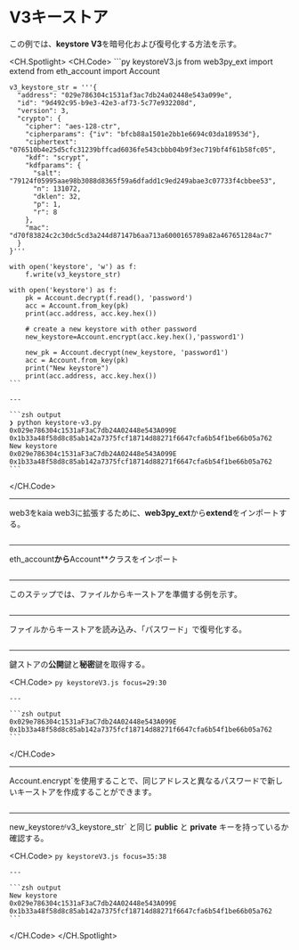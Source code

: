 # V3キーストア

この例では、**keystore V3**を暗号化および復号化する方法を示す。

<CH.Spotlight>
  <CH.Code>
    ```py keystoreV3.js
    from web3py_ext import extend
    from eth_account import Account

    v3_keystore_str = '''{
      "address": "029e786304c1531af3ac7db24a02448e543a099e",
      "id": "9d492c95-b9e3-42e3-af73-5c77e932208d",
      "version": 3,
      "crypto": {
        "cipher": "aes-128-ctr",
        "cipherparams": {"iv": "bfcb88a1501e2bb1e6694c03da18953d"},
        "ciphertext": "076510b4e25d5cfc31239bffcad6036fe543cbbb04b9f3ec719bf4f61b58fc05",
        "kdf": "scrypt",
        "kdfparams": {
          "salt": "79124f05995aae98b3088d8365f59a6dfadd1c9ed249abae3c07733f4cbbee53",
          "n": 131072,
          "dklen": 32,
          "p": 1,
          "r": 8
        },
        "mac": "d70f83824c2c30dc5cd3a244d87147b6aa713a6000165789a82a467651284ac7"
      }
    }'''

    with open('keystore', 'w') as f:
        f.write(v3_keystore_str)

    with open('keystore') as f:
        pk = Account.decrypt(f.read(), 'password')
        acc = Account.from_key(pk)
        print(acc.address, acc.key.hex())
        
        # create a new keystore with other password
        new_keystore=Account.encrypt(acc.key.hex(),'password1')

        new_pk = Account.decrypt(new_keystore, 'password1')
        acc = Account.from_key(pk)
        print("New keystore")
        print(acc.address, acc.key.hex())
    ```

    ---

    ```zsh output
    ❯ python keystore-v3.py
    0x029e786304c1531aF3aC7db24A02448e543A099E 0x1b33a48f58d8c85ab142a7375fcf18714d88271f6647cfa6b54f1be66b05a762
    New keystore
    0x029e786304c1531aF3aC7db24A02448e543A099E 0x1b33a48f58d8c85ab142a7375fcf18714d88271f6647cfa6b54f1be66b05a762
    ```
  </CH.Code>

  ---

  web3をkaia web3に拡張するために、**web3py_ext**から**extend**をインポートする。

  ```py keystoreV3.js focus=1
  ```

  ---

  eth_account**から**Account\*\*クラスをインポート

  ```py keystoreV3.js focus=2
  ```

  ---

  このステップでは、ファイルからキーストアを準備する例を示す。

  ```py keystoreV3.js focus=4:25
  ```

  ---

  ファイルからキーストアを読み込み、「パスワード」で復号化する。

  ```py keystoreV3.js focus=27:28
  ```

  ---

  鍵ストアの**公開**鍵と**秘密**鍵を取得する。

  <CH.Code>
    ```py keystoreV3.js focus=29:30
    ```

    ---

    ```zsh output
    0x029e786304c1531aF3aC7db24A02448e543A099E 0x1b33a48f58d8c85ab142a7375fcf18714d88271f6647cfa6b54f1be66b05a762
    ```
  </CH.Code>

  ---

  Account.encrypt\`を使用することで、同じアドレスと異なるパスワードで新しいキーストアを作成することができます。

  ```py keystoreV3.js focus=32:33
  ```

  ---

  new_keystore`が`v3_keystore_str\` と同じ **public** と **private** キーを持っているか確認する。

  <CH.Code>
    ```py keystoreV3.js focus=35:38
    ```

    ---

    ```zsh output
    New keystore
    0x029e786304c1531aF3aC7db24A02448e543A099E 0x1b33a48f58d8c85ab142a7375fcf18714d88271f6647cfa6b54f1be66b05a762
    ```
  </CH.Code>
</CH.Spotlight>
